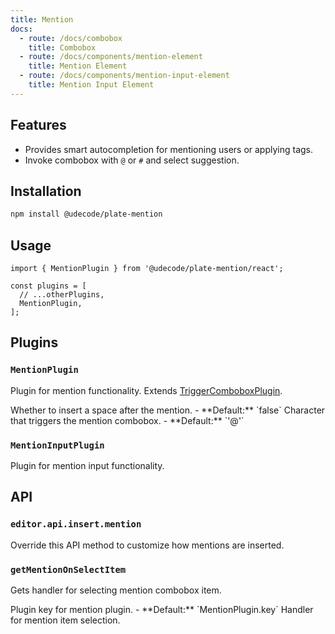 ```yaml
---
title: Mention
docs:
  - route: /docs/combobox
    title: Combobox
  - route: /docs/components/mention-element
    title: Mention Element
  - route: /docs/components/mention-input-element
    title: Mention Input Element
---
```


<ComponentPreview name="mention-demo" />

<PackageInfo>

## Features

- Provides smart autocompletion for mentioning users or applying tags.
- Invoke combobox with `@` or `#` and select suggestion.

</PackageInfo>

## Installation

```bash
npm install @udecode/plate-mention
```

## Usage

```tsx
import { MentionPlugin } from '@udecode/plate-mention/react';

const plugins = [
  // ...otherPlugins,
  MentionPlugin,
];
```

## Plugins

### `MentionPlugin`

Plugin for mention functionality. Extends [TriggerComboboxPlugin](/docs/combobox#options).

<API name="MentionPlugin">
<APIOptions type="MentionPluginOptions">
  <APIItem name="insertSpaceAfterMention" type="boolean" optional>
    Whether to insert a space after the mention.
    - **Default:** `false`
  </APIItem>
  <APIItem name="trigger" type="string" optional>
    Character that triggers the mention combobox.
    - **Default:** `'@'`
  </APIItem>
</APIOptions>
</API>

### `MentionInputPlugin`

Plugin for mention input functionality.

## API

### `editor.api.insert.mention`

Override this API method to customize how mentions are inserted.

### `getMentionOnSelectItem`

Gets handler for selecting mention combobox item.

<API name="getMentionOnSelectItem">
<APIOptions type="GetMentionOnSelectItemOptions">
  <APIItem name="key" type="string" optional>
    Plugin key for mention plugin.
    - **Default:** `MentionPlugin.key`
  </APIItem>
</APIOptions>

<APIReturns type="MentionOnSelectItem">
  Handler for mention item selection.
</APIReturns>
</API>
